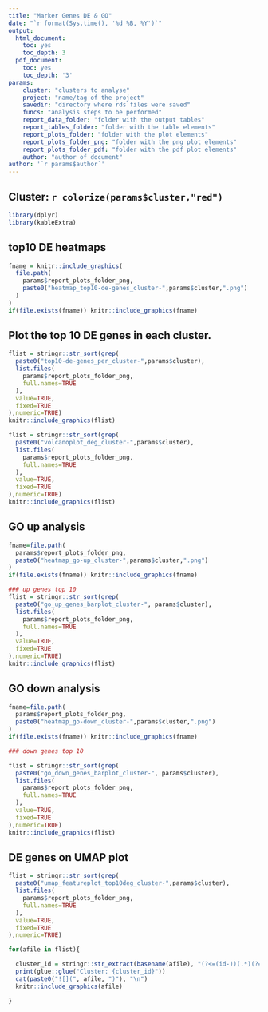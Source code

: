 ```yaml
---
title: "Marker Genes DE & GO"
date: "`r format(Sys.time(), '%d %B, %Y')`"
output:
  html_document:
    toc: yes
    toc_depth: 3
  pdf_document:
    toc: yes
    toc_depth: '3'
params:
    cluster: "clusters to analyse"
    project: "name/tag of the project"
    savedir: "directory where rds files were saved"
    funcs: "analysis steps to be performed"
    report_data_folder: "folder with the output tables"
    report_tables_folder: "folder with the table elements"
    report_plots_folder: "folder with the plot elements"
    report_plots_folder_png: "folder with the png plot elements"
    report_plots_folder_pdf: "folder with the pdf plot elements"
    author: "author of document"
author: '`r params$author`'
---
```


## Cluster: `r colorize(params$cluster,"red")`

```r
library(dplyr)
library(kableExtra)
```


## top10 DE heatmaps
```r
fname = knitr::include_graphics(
  file.path(
    params$report_plots_folder_png,
    paste0("heatmap_top10-de-genes_cluster-",params$cluster,".png")
  )
)
if(file.exists(fname)) knitr::include_graphics(fname)
```

## Plot the top 10 DE genes in each cluster.
```r
flist = stringr::str_sort(grep(
  paste0("top10-de-genes_per_cluster-",params$cluster),
  list.files(
    params$report_plots_folder_png,
    full.names=TRUE
  ),
  value=TRUE,
  fixed=TRUE
),numeric=TRUE)
knitr::include_graphics(flist)
```

```r
flist = stringr::str_sort(grep(
  paste0("volcanoplot_deg_cluster-",params$cluster),
  list.files(
    params$report_plots_folder_png,
    full.names=TRUE
  ),
  value=TRUE,
  fixed=TRUE
),numeric=TRUE)
knitr::include_graphics(flist)
```

## GO up analysis
```r
fname=file.path(
  params$report_plots_folder_png,
  paste0("heatmap_go-up_cluster-",params$cluster,".png")
)
if(file.exists(fname)) knitr::include_graphics(fname)
```

```r
### up genes top 10
flist = stringr::str_sort(grep(
  paste0("go_up_genes_barplot_cluster-", params$cluster),
  list.files(
    params$report_plots_folder_png,
    full.names=TRUE
  ),
  value=TRUE,
  fixed=TRUE
),numeric=TRUE)
knitr::include_graphics(flist)

```

## GO down analysis
```r
fname=file.path(
  params$report_plots_folder_png,
  paste0("heatmap_go-down_cluster-",params$cluster,".png")
)
if(file.exists(fname)) knitr::include_graphics(fname)
```

```r
### down genes top 10

flist = stringr::str_sort(grep(
  paste0("go_down_genes_barplot_cluster-", params$cluster),
  list.files(
    params$report_plots_folder_png,
    full.names=TRUE
  ),
  value=TRUE,
  fixed=TRUE
),numeric=TRUE)
knitr::include_graphics(flist)

```

## DE genes on UMAP plot
```r
flist = stringr::str_sort(grep(
  paste0("umap_featureplot_top10deg_cluster-",params$cluster),
  list.files(
    params$report_plots_folder_png,
    full.names=TRUE
  ),
  value=TRUE,
  fixed=TRUE
),numeric=TRUE)

for(afile in flist){

  cluster_id = stringr::str_extract(basename(afile), "(?<=(id-))(.*)(?=\\.png)")
  print(glue::glue("Cluster: {cluster_id}"))
  cat(paste0("![](", afile, ")"), "\n")
  knitr::include_graphics(afile)

}
```
